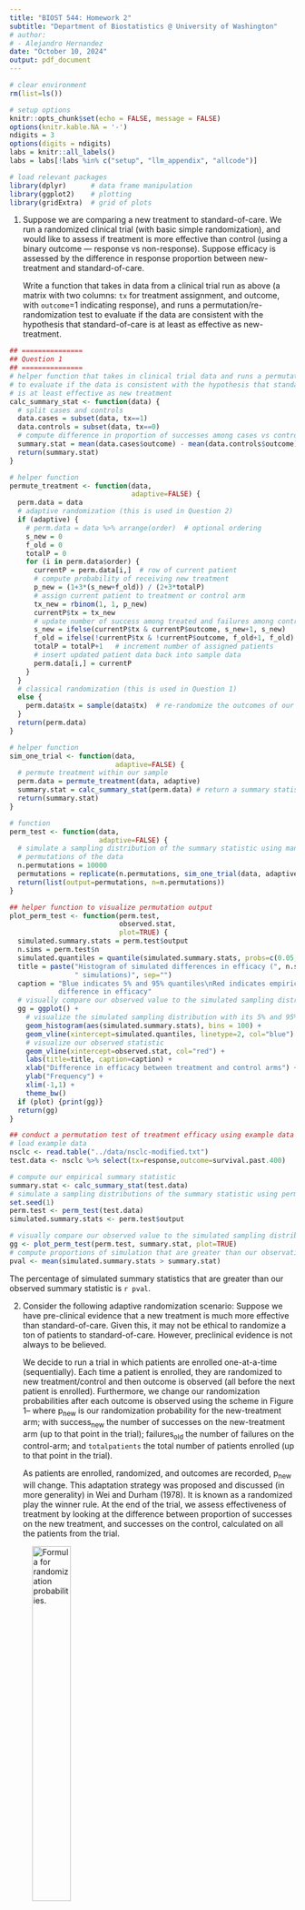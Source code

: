 ```yaml
---
title: "BIOST 544: Homework 2"
subtitle: "Department of Biostatistics @ University of Washington"
# author: 
# - Alejandro Hernandez
date: "October 10, 2024"
output: pdf_document
---
```


```r
# clear environment
rm(list=ls())

# setup options
knitr::opts_chunk$set(echo = FALSE, message = FALSE)
options(knitr.kable.NA = '-')
ndigits = 3
options(digits = ndigits)
labs = knitr::all_labels()
labs = labs[!labs %in% c("setup", "llm_appendix", "allcode")]
```

```r

# load relevant packages
library(dplyr)      # data frame manipulation
library(ggplot2)    # plotting
library(gridExtra)  # grid of plots
```

1. Suppose we are comparing a new treatment to standard-of-care. We run a randomized clinical trial (with basic simple randomization), and would like to assess if treatment is more effective than control (using a binary outcome — response vs non-response). Suppose efficacy is assessed by the difference in response proportion between new-treatment and standard-of-care.

    Write a function that takes in data from a clinical trial run as above (a matrix with two columns: `tx` for treatment assignment, and outcome, with `outcome`=1 indicating response), and runs a permutation/re-randomization test to evaluate if the data are consistent with the hypothesis that standard-of-care is at least as effective as new-treatment.

```r

## ===============
## Question 1
## ===============
# helper function that takes in clinical trial data and runs a permutation test 
# to evaluate if the data is consistent with the hypothesis that standard-of-care 
# is at least effective as new treatment
calc_summary_stat <- function(data) {
  # split cases and controls
  data.cases = subset(data, tx==1)
  data.controls = subset(data, tx==0)
  # compute difference in proportion of successes among cases vs controls
  summary.stat = mean(data.cases$outcome) - mean(data.controls$outcome)
  return(summary.stat)
}

# helper function
permute_treatment <- function(data, 
                              adaptive=FALSE) {
  perm.data = data
  # adaptive randomization (this is used in Question 2)
  if (adaptive) {
    # perm.data = data %>% arrange(order)  # optional ordering
    s_new = 0
    f_old = 0
    totalP = 0
    for (i in perm.data$order) {
      currentP = perm.data[i,]  # row of current patient
      # compute probability of receiving new treatment
      p_new = (1+3*(s_new+f_old)) / (2+3*totalP)
      # assign current patient to treatment or control arm
      tx_new = rbinom(1, 1, p_new)
      currentP$tx = tx_new
      # update number of success among treated and failures among controls
      s_new = ifelse(currentP$tx & currentP$outcome, s_new+1, s_new)
      f_old = ifelse(!currentP$tx & !currentP$outcome, f_old+1, f_old)
      totalP = totalP+1   # increment number of assigned patients
      # insert updated patient data back into sample data
      perm.data[i,] = currentP
    }
  }
  # classical randomization (this is used in Question 1)
  else {
    perm.data$tx = sample(data$tx)  # re-randomize the outcomes of our sample
  }
  return(perm.data)
}

# helper function
sim_one_trial <- function(data, 
                          adaptive=FALSE) {
  # permute treatment within our sample
  perm.data = permute_treatment(data, adaptive)
  summary.stat = calc_summary_stat(perm.data) # return a summary statistic
  return(summary.stat)
}

# function
perm_test <- function(data, 
                      adaptive=FALSE) {
  # simulate a sampling distribution of the summary statistic using many 
  # permutations of the data
  n.permutations = 10000
  permutations = replicate(n.permutations, sim_one_trial(data, adaptive))
  return(list(output=permutations, n=n.permutations))
}

## helper function to visualize permutation output
plot_perm_test <- function(perm.test, 
                           observed.stat, 
                           plot=TRUE) {
  simulated.summary.stats = perm.test$output
  n.sims = perm.test$n
  simulated.quantiles = quantile(simulated.summary.stats, probs=c(0.05, 0.95))
  title = paste("Histogram of simulated differences in efficacy (", n.sims, 
                " simulations)", sep="")
  caption = "Blue indicates 5% and 95% quantiles\nRed indicates empirical 
            difference in efficacy"
  # visually compare our observed value to the simulated sampling distribution
  gg = ggplot() + 
    # visualize the simulated sampling distribution with its 5% and 95% quantiles
    geom_histogram(aes(simulated.summary.stats), bins = 100) + 
    geom_vline(xintercept=simulated.quantiles, linetype=2, col="blue") +
    # visualize our observed statistic
    geom_vline(xintercept=observed.stat, col="red") +
    labs(title=title, caption=caption) + 
    xlab("Difference in efficacy between treatment and control arms") + 
    ylab("Frequency") + 
    xlim(-1,1) +
    theme_bw()
  if (plot) {print(gg)}
  return(gg)
}
```

```r

## conduct a permutation test of treatment efficacy using example data
# load example data
nsclc <- read.table("../data/nsclc-modified.txt")
test.data <- nsclc %>% select(tx=response,outcome=survival.past.400)

# compute our empirical summary statistic
summary.stat <- calc_summary_stat(test.data)
# simulate a sampling distributions of the summary statistic using permutations
set.seed(1)
perm.test <- perm_test(test.data)
simulated.summary.stats <- perm.test$output

# visually compare our observed value to the simulated sampling distribution
gg <- plot_perm_test(perm.test, summary.stat, plot=TRUE)
# compute proportions of simulation that are greater than our observation
pval <- mean(simulated.summary.stats > summary.stat)
```

The percentage of simulated summary statistics that are greater than our observed summary statistic is `r pval`.

2. Consider the following adaptive randomization scenario:
Suppose we have pre-clinical evidence that a new treatment is much more effective than standard-of-care. Given this, it may not be ethical to randomize a ton of patients to standard-of-care. However, preclinical evidence is not always to be believed. 

    We decide to run a trial in which patients are enrolled one-at-a-time (sequentially). Each time a patient is enrolled, they are randomized to new treatment/control and then outcome is observed (all before the next patient is enrolled). Furthermore, we change our randomization probabilities after each outcome is observed using the scheme in Figure 1-- where p~new~ is our randomization probability for the new-treatment arm; with success~new~ the number of successes on the new-treatment arm (up to that point in the trial); failures~old~ the number of failures on the control-arm; and `totalpatients` the total number of patients enrolled (up to that point in the trial). 
    
    As patients are enrolled, randomized, and outcomes are recorded, p~new~ will change. This adaptation strategy was proposed and discussed (in more generality) in Wei and Durham (1978). It is known as a randomized play the winner rule. At the end of the trial, we assess effectiveness of treatment by looking at the difference between proportion of successes on the new treatment, and successes on the control, calculated on all the patients from the trial.

![Formula for randomization probabilities.](../images/homework2question2.png){width=40%}

(a) Write a function that will take in data from a trial run as above (i.e., a matrix with one column `tx` of treatment assignments, one column `outcome` of binary outcomes, and one column order of enrollment order) and run a re-randomization test. The test should assess if the observed difference in response proportions is consistent with the hypothesis that standard-of-care is at least as effective as the new-treatment.

See function `permute_treatment()`, in the Code Appendix at the end of this report, which has a parameter that toggles adaptive and classic re-randomization of treatment.

```r

## ===============
## Question 2
## ===============

## see function `permute_treatment()`, which has a parameter that toggles adaptive
## or classic re-randomization of treatment
```

(b) Read in the data “HW2-adaptive-trial.txt” from the website; and, using your function from 2a, evaluate if the data are consistent with the hypothesis that standard-of-care is at least as effective as the new treatment.

```r

## conduct a permutation test of treatment efficacy using the example data
adptv <- read.delim("../data/HW2-adaptive-trial.txt", sep=",")
summary.stat <- calc_summary_stat(adptv)  # compute our empirical statistic
# simulate a sampling distributions of the statistic using permutations
set.seed(1)
perm.test <- perm_test(data=adptv, adaptive=TRUE)
simulated.summary.stats <- perm.test$output

# find the 5% and 95% quantiles of our simulated values
# simulated.quantiles <- quantile(perm.test$output, probs=c(0.05, 0.95))

# compute percentage of simulated summary statistics that are greater than our
# observed summary statistic
pval <- mean(simulated.summary.stats > summary.stat)
```

3. Now suppose a collaborator provided the data in “HW2-adaptive-trial.txt”, but forgot to say that they were generated using an adaptive trial. In this case we would likely accidentally analyze our data using the function written in (1). How does the sampling distribution of $\hat \pi$~new~ $- \hat \pi$~old~ generated from the simple permutations in (1) compare to the sampling distribution generated using our adaptive re-randomization from the function in (2a)?

```r

## ===============
## Question 3
## ===============

# simulate a sampling distributions of the summary statistic using permutations
set.seed(1)
perm.test2 <- perm_test(data=adptv)  # "adaptive=FALSE" is a default argument 
pval2 <- mean(perm.test2$output > summary.stat)

# visually compare our observed value to the simulated sampling distribution
gg <- plot_perm_test(perm.test, summary.stat, plot=FALSE)
gg2 <- plot_perm_test(perm.test2, summary.stat, plot=FALSE)

gridExtra::grid.arrange(
  gg + labs(title="", caption="", subtitle="Classic re-randomization") +
    xlab("") + ylab(""),
  gg2 + labs(title="", subtitle="Adapative re-randomization") + 
    xlab("") + ylab(""),
  top=gg$labels$title, left=gg$labels$y, bottom=gg$labels$x)
```


**End of report. Code appendix begins on the next page.**

\pagebreak

## Code Appendix

```r
```

**End of document.**
